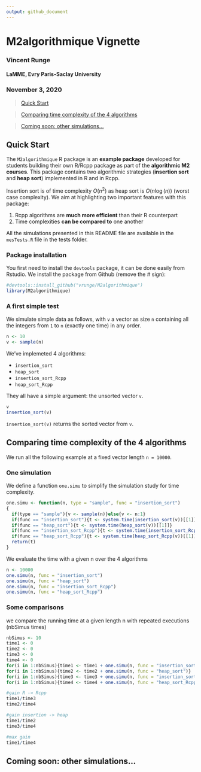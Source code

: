 ```yaml
---
output: github_document
---
```


# M2algorithmique Vignette
### Vincent Runge
#### LaMME, Evry Paris-Saclay University
### November 3, 2020

> [Quick Start](#qs)

> [Comparing time complexity of the 4 algorithms](#com)

> [Coming soon: other simulations...](#oth)

<a id="qs"></a>

## Quick Start

The `M2algorithmique` R package is an **example package** developed for students building their own R/Rcpp package as part of the **algorithmic M2 courses**. This package contains two algorithmic strategies (**insertion sort** and **heap sort**) implemented in R and in Rcpp.

Insertion sort is of time complexity $O(n^2)$ as heap sort is $O(n\log(n))$ (worst case complexity). We aim at highlighting two important features with this package:

1. Rcpp algorithms are **much more efficient** than their R counterpart
2. Time complexities **can be compared to** one another

All the simulations presented in this README file are available in the `mesTests.R` file in the tests folder.

### Package installation

You first need to install the `devtools` package, it can be done easily from Rstudio.
We install the package from Github (remove the # sign):

```r
#devtools::install_github("vrunge/M2algorithmique")
library(M2algorithmique)
```

### A first simple test


We simulate simple data as follows, with `v` a vector as size `n` containing all the integers from `1` to `n` (exactly one time) in any order.

```r
n <- 10
v <- sample(n)
```


We've implemeted 4 algorithms: 

- `insertion_sort` 
- `heap_sort` 
- `insertion_sort_Rcpp` 
- `heap_sort_Rcpp` 

They all have a simple argument: the unsorted vector `v`.

```r
v
insertion_sort(v)
```


`insertion_sort(v)` returns the sorted vector from `v`.
 
 
<a id="com"></a>

## Comparing time complexity of the 4 algorithms

We run all the following example at a fixed vector length `n = 10000`.


### One simulation 

We define a function `one.simu` to simplify the simulation study for time complexity.

```r
one.simu <- function(n, type = "sample", func = "insertion_sort")
{
  if(type == "sample"){v <- sample(n)}else{v <- n:1}
  if(func == "insertion_sort"){t <- system.time(insertion_sort(v))[[1]]}
  if(func == "heap_sort"){t <- system.time(heap_sort(v))[[1]]} 
  if(func == "insertion_sort_Rcpp"){t <- system.time(insertion_sort_Rcpp(v))[[1]]}
  if(func == "heap_sort_Rcpp"){t <- system.time(heap_sort_Rcpp(v))[[1]]}
  return(t)
}
```

We evaluate the time with a given n over the 4 algorithms

```r
n <- 10000
one.simu(n, func = "insertion_sort")
one.simu(n, func = "heap_sort")
one.simu(n, func = "insertion_sort_Rcpp")
one.simu(n, func = "heap_sort_Rcpp")
```

### Some comparisons


we compare the running time at a given length n with repeated executions (nbSimus times)


```r
nbSimus <- 10
time1 <- 0
time2 <- 0
time3 <- 0
time4 <- 0
for(i in 1:nbSimus){time1 <- time1 + one.simu(n, func = "insertion_sort")}
for(i in 1:nbSimus){time2 <- time2 + one.simu(n, func = "heap_sort")}
for(i in 1:nbSimus){time3 <- time3 + one.simu(n, func = "insertion_sort_Rcpp")}
for(i in 1:nbSimus){time4 <- time4 + one.simu(n, func = "heap_sort_Rcpp")}

#gain R -> Rcpp
time1/time3
time2/time4

#gain insertion -> heap
time1/time2
time3/time4

#max gain
time1/time4
```

<a id="oth"></a>

## Coming soon: other simulations...

